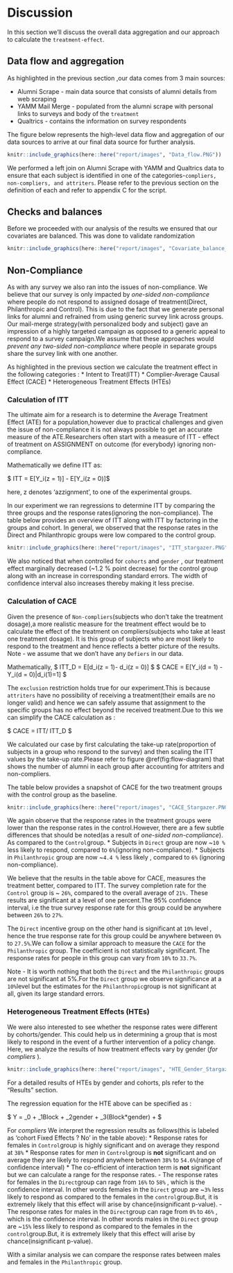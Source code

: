 # Discussion

In this section we'll discuss the overall data aggregation and our approach to calculate the `treatment-effect`.

## Data flow and aggregation
As highlighted in the previous section ,our data comes from 3 main sources:

* Alumni Scrape - main data source that consists of alumni details from web scraping
* YAMM Mail Merge - populated from the alumni scrape with personal links to surveys and body of the `treatment`
* Qualtrics  - contains the information on survey respondents

The figure below represents the high-level data flow and aggregation of our data sources to arrive at our final data source for further analysis.


```r
knitr::include_graphics(here::here("report/images", "Data_flow.PNG"))
```

We performed a left join on Alumni Scrape with YAMM and Qualtrics data to ensure that each subject is identified in one of the categories-`compliers, non-compliers, and attriters`. Please refer to the previous section on the definition of each and refer to appendix C for the script.


## Checks and balances 
Before we proceeded with our analysis of the results we ensured that our covariates are balanced. This was done to validate randomization 


```r
knitr::include_graphics(here::here("report/images", "Covariate_balance_check.PNG"))
```

## Non-Compliance

As with any survey we also ran into the issues of non-compliance. We believe that our survey is only impacted by *one-sided non-compliance* where people do not respond to assigned dosage of treatment(Direct, Philanthropic and Control). This is due to the fact that we generate personal links for alumni and refrained from using  generic survey link across groups.
Our mail-merge strategy(with personalized body and subject) gave an impression of a highly targeted campaign as opposed to a generic appeal to respond to a survey campaign.We assume that these approaches would *prevent any two-sided non-compliance* where people in separate groups share the survey link with one another.

As highlighted in the previous section we calculate the treatment effect in the following categories :
* Intent to Treat(ITT)
* Complier-Average Causal Effect (CACE)
* Heterogeneous Treatment Effects (HTEs)

### Calculation of ITT

The ultimate aim for a research is to determine the Average Treatment Effect (ATE) for a population,however due to practical challenges and given the issue of non-compliance it is not always possible to get an accurate measure of the ATE.Researchers often start with a measure of ITT -  effect of treatment on ASSIGNMENT on outcome (for everybody) ignoring non-compliance.

Mathematically we define ITT as:

$ ITT = E[Y_i(z = 1)] - E[Y_i(z = 0)]$

here, z denotes 'azzignment', to one of the experimental groups.

In our experiment we ran regressions to determine ITT by comparing the three groups and the response rates(ignoring the non-compliance).
The table below provides an overview of ITT along with ITT by factoring in the groups and cohort. In general, we observed that the response rates in the Direct and Philanthropic groups were low compared to the control group.


```r
knitr::include_graphics(here::here("report/images", "ITT_stargazer.PNG"))
```

We also noticed that when controlled for `cohorts` and `gender` , our treatment effect marginally decreased (~1.2 % point decrease) for the control group along with an increase in corresponding standard errors. The width of confidence interval also increases thereby making it less precise.

### Calculation of CACE

Given the presence of `Non-compliers`(subjects who don't take the treatment dosage),a more realistic measure for the treatment effect would be to calculate the effect of the treatment on compliers(subjects who take at least one treatment dosage). It is this group of subjects who are most likely to respond to the treatment and hence reflects a better picture of the results.
Note - we assume that we don't have any `Defiers` in our data.

Mathematically,
$ ITT_D = E[d_i(z = 1)- d_i(z = 0)] $
$ CACE = E[Y_i(d = 1) -Y_i(d = 0)|d_i(1)=1] $

The `exclusion` restriction holds true for our experiment.This is because `attriters` have no possibility of receiving a treatment(their emails are no longer valid) and hence we can safely assume that assignment to the specific groups has no effect beyond the received treatment.Due to this we can simplify the CACE calculation as :

$ CACE = ITT/ ITT_D $


We calculated our case by first calculating the take-up rate(proportion of subjects in a group who respond to the survey) and then scaling the ITT values by the take-up rate.Please refer to figure \@ref(fig:flow-diagram) that shows the number of alumni in each group after accounting for attriters and non-compliers.

The table below provides a snapshot of CACE for the two treatment groups with the control group as the baseline.

```r
knitr::include_graphics(here::here("report/images", "CACE_Stargazer.PNG"))
```

We again observe that the response rates in the treatment groups were lower than the response rates in the control.However, there are a few subtle differences that should be noted(as a result of *one-sided non-compliance*). As compared to the `Control`group.
* Subjects in `Direct` group are now ~`10 %` less likely to respond, compared to `6%`(ignoring non-compliance).
* Subjects in `Philanthropic` group are now ~`4.4 %` less likely , compared to `6%` (ignoring non-compliance).

We believe that the results in the table above for CACE, measures the treatment better, compared to ITT. The survey completion rate for the `Control` group is ~ `26%`, compared to the overall average of `21%.` These results are significant at a level of one percent.The 95% confidence interval, i.e the true survey response rate for this group could be anywhere between `26%` to `27%`.

The `Direct` incentive group on the other hand is significant at `10%` level , hence the true response rate for this group could be anywhere between `0%` to `27.5%`.We can follow a similar approach to measure the `CACE` for the `Philanthropic` group. The coefficient is not statistically significant. The response rates for people in this group can vary from `10%` to `33.7%`.

Note - It is worth nothing that both the `Direct` and the `Philanthropic` groups are not significant at 5%.For the `Direct` group we observe significance at a `10%`level but the estimates for the `Philanthropic`group is not significant at all, given its large standard errors.


### Heterogeneous Treatment Effects (HTEs)

We were also interested to see whether the response rates were different by cohorts/gender. This could help us in determining a group that is most likely to respond in the event of a further intervention of a policy change.
Here, we analyze the results of how treatment effects vary by gender (*for compliers *).

```r
knitr::include_graphics(here::here("report/images", "HTE_Gender_Stargazer.PNG"))
```
For a detailed results of HTEs by gender and cohorts, pls refer to the "Results" section.

The regression equation for the HTE above can be specified as :

$ Y = \beta_0 + \beta_1Block + \beta_2gender + \beta_3(Block*gender) + \epsilon$

For *compliers* We interpret the regression results as follows(this is labeled as 'cohort Fixed Effects ? No ' in the table above):
* Response rates for females in `Control`group is highly significant and on average they respond at `38%`
* Response rates for *men* in `Control`group is **not** significant and on average they are likely to respond anywhere between `38%` to `54.6%`(range of confidence interval)
* The co-efficient of interaction term is **not** significant but we can calculate a range for the response rates.
- The response rates for females in the `Direct`group can rage from `16%` to `58%` , which is the confidence interval. In other words females in the `Direct` group are ~`3%` less likely to respond as compared to the females in the `control`group.But, it is extremely likely that this effect will arise by chance(insignificant p-value).
- The response rates for males in the `Direct`group can rage from `0%` to `46%` , which is the confidence interval. In other words males in the `Direct` group are ~`15%` less likely to respond as compared to the females in the `control`group.But, it is extremely likely that this effect will arise by chance(insignificant p-value).

With a similar analysis we can compare the response rates between males and females in the `Philanthropic` group.













